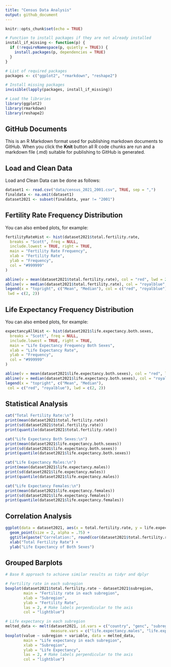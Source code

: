 ```yaml
---
title: "Census Data Analysis"
output: github_document
---
```


```r
knitr::opts_chunk$set(echo = TRUE)

# Function to install packages if they are not already installed
install_if_missing <- function(p) {
  if (!requireNamespace(p, quietly = TRUE)) {
    install.packages(p, dependencies = TRUE)
  }
}

# List of required packages
packages <- c("ggplot2", "rmarkdown", "reshape2")

# Install missing packages
invisible(lapply(packages, install_if_missing))

# Load the libraries
library(ggplot2)
library(rmarkdown)
library(reshape2)
```

## GitHub Documents

This is an R Markdown format used for publishing markdown documents to GitHub. When you click the **Knit** button all R code chunks are run and a markdown file (.md) suitable for publishing to GitHub is generated.

## Load and Clean Data

Load and Clean Data can be done as follows:

```r
dataset1 <- read.csv("data/census_2021_2001.csv", TRUE, sep = ",")
finaldata <- na.omit(dataset1)
dataset2021 <- subset(finaldata, year != "2001")

```

## Fertility Rate Frequency Distribution

You can also embed plots, for example:

```r
fertilityRateHist <- hist(dataset2021$total.fertility.rate, 
  breaks = "Scott", freq = NULL, 
  include.lowest = TRUE, right = TRUE, 
  main = "Fertility Rate Frequency", 
  xlab = "Fertility Rate", 
  ylab = "Frequency", 
  col = "#999999"
)

abline(v = mean(dataset2021$total.fertility.rate), col = "red", lwd = 2)
abline(v = median(dataset2021$total.fertility.rate), col = "royalblue", lwd = 2)
legend(x = "topright", c("Mean", "Median"), col = c("red", "royalblue"),
 lwd = c(2, 2))

```

## Life Expectancy Frequency Distribution

You can also embed plots, for example:

```r
expectancyAllHist <- hist(dataset2021$life.expectancy.both.sexes, 
  breaks = "Scott", freq = NULL, 
  include.lowest = TRUE, right = TRUE, 
  main = "Life Expectancy Frequency Both Sexes", 
  xlab = "Life Expectancy Rate", 
  ylab = "Frequency", 
  col = "#999999"
)

abline(v = mean(dataset2021$life.expectancy.both.sexes), col = "red", lwd = 2)
abline(v = median(dataset2021$life.expectancy.both.sexes), col = "royalblue", lwd = 2)
legend(x = "topright", c("Mean", "Median"),
 col = c("red", "royalblue"), lwd = c(2, 2))

```

## Statistical Analysis
```r
cat("Total Fertility Rate:\n")
print(mean(dataset2021$total.fertility.rate))
print(sd(dataset2021$total.fertility.rate))
print(quantile(dataset2021$total.fertility.rate))

cat("Life Expectancy Both Sexes:\n")
print(mean(dataset2021$life.expectancy.both.sexes))
print(sd(dataset2021$life.expectancy.both.sexes))
print(quantile(dataset2021$life.expectancy.both.sexes))

cat("Life Expectancy Males:\n")
print(mean(dataset2021$life.expectancy.males))
print(sd(dataset2021$life.expectancy.males))
print(quantile(dataset2021$life.expectancy.males))

cat("Life Expectancy Females:\n")
print(mean(dataset2021$life.expectancy.females))
print(sd(dataset2021$life.expectancy.females))
print(quantile(dataset2021$life.expectancy.females))


```

## Correlation Analysis

```r
ggplot(data = dataset2021, aes(x = total.fertility.rate, y = life.expectancy.both.sexes)) +
  geom_point(size = 2, alpha = .75) +
  ggtitle(paste("Correlation:", round(cor(dataset2021$total.fertility.rate, dataset2021$life.expectancy.both.sexes), digits = 2))) +
  xlab("Total Fertility Rate") +
  ylab("Life Expectancy of Both Sexes")


```

## Grouped Barplots

```r
# Base R approach to achieve similar results as tidyr and dplyr

# Fertility rate in each subregion
boxplot(dataset2021$total.fertility.rate ~ dataset2021$subregion,
        main = "Fertility rate in each subregion",
        xlab = "Subregion",
        ylab = "Fertility Rate",
        las = 2, # Make labels perpendicular to the axis
        col = "lightblue")

# Life expectancy in each subregion
melted_data <- melt(dataset2021, id.vars = c("country", "genc", "subregion", "region", "year"),
                    measure.vars = c("life.expectancy.males", "life.expectancy.females"))
boxplot(value ~ subregion + variable, data = melted_data,
        main = "Life expectancy in each subregion",
        xlab = "Subregion",
        ylab = "Life Expectancy",
        las = 2, # Make labels perpendicular to the axis
        col = "lightblue")

```